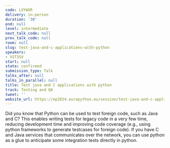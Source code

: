 ```yaml
---
code: LXYWXR
delivery: in-person
duration: '30'
end: null
level: intermediate
next_talk_code: null
prev_talk_code: null
room: null
slug: test-java-and-c-applications-with-python
speakers:
- VST3SV
start: null
state: confirmed
submission_type: Talk
talks_after: null
talks_in_parallel: null
title: Test java and C applications with python
track: Testing and QA
tweet: ''
website_url: https://ep2024.europython.eu/session/test-java-and-c-applications-with-python
---
```


Did you know that Python can be used to test foreign code, such as Java and C?
This enables writing tests for legacy code in a very few time, reducing development time and improving code coverage (e.g., using python frameworks to generate testcases for foreign code).
If you have C and Java services that communicates over the network, you can use python as a glue to anticipate some integration tests directly in python.
